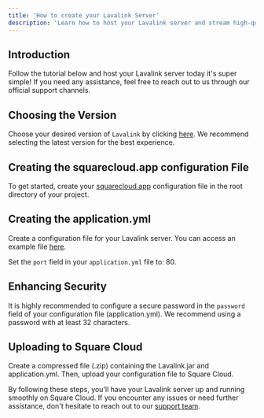 ```yaml
---
title: 'How to create your Lavalink Server'
description: 'Learn how to host your Lavalink server and stream high-quality music to your Discord bot.'
---
```


## Introduction

Follow the tutorial below and host your Lavalink server today it's super simple! If you need any assistance, feel free to reach out to us through our official support channels.

## Choosing the Version

Choose your desired version of `Lavalink` by clicking [here](https://github.com/freyacodes/Lavalink/releases/). We recommend selecting the latest version for the best experience.

## Creating the squarecloud.app configuration File
To get started, create your [squarecloud.app](./how-to-create-your-squarecloud-configuration-file) configuration file in the root directory of your project.

## Creating the application.yml

Create a configuration file for your Lavalink server. You can access an example file [here](https://github.com/freyacodes/Lavalink/blob/master/LavalinkServer/application.yml.example).

<Warning>Set the `port` field in your `application.yml` file to: 80.</Warning>

## Enhancing Security

It is highly recommended to configure a secure password in the `password` field of your configuration file (application.yml). We recommend using a password with at least 32 characters.

## Uploading to Square Cloud

Create a compressed file (.zip) containing the Lavalink.jar and application.yml. Then, upload your configuration file to Square Cloud.

By following these steps, you'll have your Lavalink server up and running smoothly on Square Cloud. If you encounter any issues or need further assistance, don't hesitate to reach out to our [support team](../company/support).